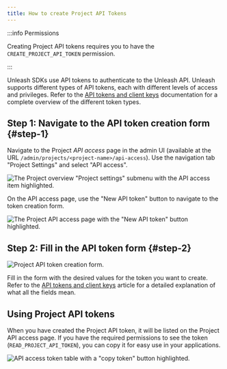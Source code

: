 ```yaml
---
title: How to create Project API Tokens
---
```


:::info Permissions

Creating Project API tokens requires you to have the `CREATE_PROJECT_API_TOKEN` permission.

:::

Unleash SDKs use API tokens to authenticate to the Unleash API. Unleash supports different types of API tokens, each with different levels of access and privileges. Refer to the [API tokens and client keys](../reference/api-tokens-and-client-keys.mdx) documentation for a complete overview of the different token types.

## Step 1: Navigate to the API token creation form {#step-1}

Navigate to the Project _API access_ page in the admin UI (available at the URL `/admin/projects/<project-name>/api-access`). Use the navigation tab "Project Settings" and select "API access".

![The Project overview "Project settings" submenu with the API access item highlighted.](/img/configure_project_api.png)

On the API access page, use the "New API token" button to navigate to the token creation form.

![The Project API access page with the "New API token" button highlighted.](/img/admin_new_project_api_key_button.png)

## Step 2: Fill in the API token form {#step-2}

![Project API token creation form. ](/img/admin_create_project_token_form.png)

Fill in the form with the desired values for the token you want to create. Refer to the [API tokens and client keys](../reference/api-tokens-and-client-keys.mdx#token-data) article for a detailed explanation of what all the fields mean.

## Using Project API tokens

When you have created the Project API token, it will be listed on the Project API access page. If you have the required permissions to see the token (`READ_PROJECT_API_TOKEN`), you can copy it for easy use in your applications.

![API access token table with a "copy token" button highlighted.](/img/copy_project_token.png)
